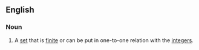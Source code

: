 ==English==

===Noun===
{{en-noun}}
{{wikipedia}}

# {{mathematics}} A [[set]] that is [[finite]] or can be put in one-to-one relation with the [[integer]]s.